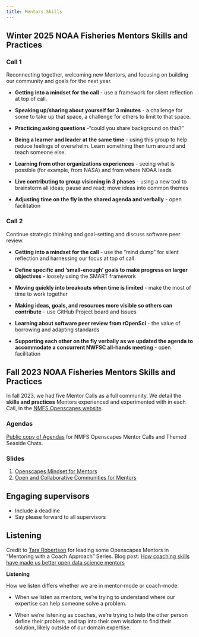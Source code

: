 ```yaml
---
title: Mentors Skills
---
```


## Winter 2025 NOAA Fisheries Mentors Skills and Practices

### Call 1 

Reconnecting together, welcoming new Mentors, and focusing on building our community and goals for the next year.

-   **Getting into a mindset for the call** - use a framework for silent reflection at top of call.

-   **Speaking up/sharing about yourself for 3 minutes** - a challenge for some to take up that space, a challenge for others to limit to that space.

-   **Practicing asking questions** -“could you share background on this?”

-   **Being a learner and leader at the same time** - using this group to help reduce feelings of overwhelm. Learn something then turn around and teach someone else.

-   **Learning from other organizations experiences** - seeing what is possible (for example, from NASA) and from where NOAA leads

-   **Live contributing to group visioning in 3 phases** - using a new tool to brainstorm all ideas; pause and read; move ideas into common themes

-   **Adjusting time on the fly in the shared agenda and verbally** - open facilitation

### Call 2

Continue strategic thinking and goal-setting and discuss software peer review.

-   **Getting into a mindset for the call** - use the “mind dump” for silent reflection and harnessing our focus at top of call

-   **Define specific and ‘small-enough’ goals to make progress on larger objectives -** loosely using the SMART framework

-   **Moving quickly into breakouts when time is limited** - make the most of time to work together

-   **Making ideas, goals, and resources more visible so others can contribute** - use GitHub Project board and Issues 

-   **Learning about software peer review from rOpenSci** - the value of borrowing and adapting standards

-   **Supporting each other on the fly verbally as we updated the agenda to accommodate a concurrent NWFSC all-hands meeting** - open facilitation

## Fall 2023 NOAA Fisheries Mentors Skills and Practices

In fall 2023, we had five Mentor Calls as a full community. We detail the **skills and practices** Mentors experienced and experimented with in each Call, in the [NMFS Openscapes website](https://nmfs-openscapes.github.io/mentors/mentor-calls.html).

### Agendas

[Public copy of Agendas](https://docs.google.com/document/d/16F5nt0TNfU66OakTBmuyrZkASv9vKDMGkXjb_eJY_78/edit?tab=t.0) for NMFS Openscapes Mentor Calls and Themed Seaside Chats.

### Slides

1.  [Openscapes Mindset for Mentors](https://docs.google.com/presentation/d/1EGXrIRzTptY3gcTlG20I7oW5oCzdIS9DB255AHjJ77U/edit#slide=id.p)
2.  [Open and Collaborative Communities for Mentors](https://docs.google.com/presentation/d/1rQ7N51AQl-A73SZnvRuPv2QJobIinvksKjIriQn0YNM/edit#slide=id.p)

## Engaging supervisors

-   Include a deadline
-   Say please forward to all supervisors

## Listening

Credit to [Tara Robertson](https://tararobertson.ca/) for leading some Openscapes Mentors in “Mentoring with a Coach Approach” Series. Blog post: [How coaching skills have made us better open data science mentors](https://openscapes.org/blog/2023-05-17-mentor-coach/)

**Listening**

How we listen differs whether we are in mentor-mode or coach-mode:

-   When we listen as mentors, we’re trying to understand where our expertise can help someone solve a problem.

-   When we’re listening as coaches, we’re trying to help the other person define their problem, and tap into their own wisdom to find their solution, likely outside of our domain expertise.
